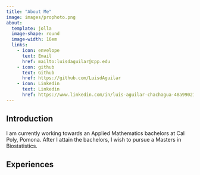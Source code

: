 ```yaml
---
title: "About Me"
image: images/prophoto.png
about:
  template: jolla
  image-shape: round
  image-width: 16em
  links: 
    - icon: envelope
      text: Email
      href: mailto:luisdaguilar@cpp.edu
    - icon: github
      text: Github
      href: https://github.com/LuisdAguilar
    - icon: Linkedin
      text: Linkedin
      href: https://www.linkedin.com/in/luis-aguilar-chachagua-48a990212/
---
```


## Introduction

I am currently working towards an Applied Mathematics bachelors at Cal Poly, Pomona. After I attain the bachelors, I wish to pursue a Masters in Biostatistics.


## Experiences